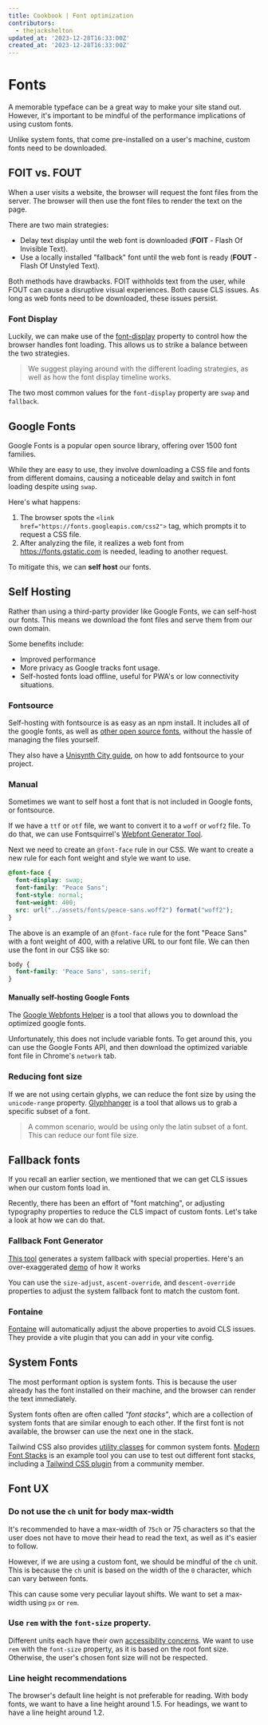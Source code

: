 ```yaml
---
title: Cookbook | Font optimization
contributors:
  - thejackshelton
updated_at: '2023-12-28T16:33:00Z'
created_at: '2023-12-28T16:33:00Z'
---
```


# Fonts

A memorable typeface can be a great way to make your site stand out. However, it's important to be mindful of the performance implications of using custom fonts.

Unlike system fonts, that come pre-installed on a user's machine, custom fonts need to be downloaded.

## FOIT vs. FOUT

When a user visits a website, the browser will request the font files from the server. The browser will then use the font files to render the text on the page.

There are two main strategies:

- Delay text display until the web font is downloaded (**FOIT** - Flash Of Invisible Text).
- Use a locally installed "fallback" font until the web font is ready (**FOUT** - Flash Of Unstyled Text).

Both methods have drawbacks. FOIT withholds text from the user, while FOUT can cause a disruptive visual experiences. Both cause CLS issues. As long as web fonts need to be downloaded, these issues persist.

### Font Display

Luckily, we can make use of the [font-display](https://developer.mozilla.org/en-US/docs/Web/CSS/@font-face/font-display) property to control how the browser handles font loading. This allows us to strike a balance between the two strategies.

> We suggest playing around with the different loading strategies, as well as how the font display timeline works. 

The two most common values for the `font-display` property are `swap` and `fallback`.

## Google Fonts

Google Fonts is a popular open source library, offering over 1500 font families. 

While they are easy to use, they involve downloading a CSS file and fonts from different domains, causing a noticeable delay and switch in font loading despite using `swap`. 

Here's what happens: 

1. The browser spots the `<link href="https://fonts.googleapis.com/css2">` tag, which prompts it to request a CSS file. 
2. After analyzing the file, it realizes a web font from https://fonts.gstatic.com is needed, leading to another request.

To mitigate this, we can **self host** our fonts.

## Self Hosting

Rather than using a third-party provider like Google Fonts, we can self-host our fonts. This means we download the font files and serve them from our own domain.

Some benefits include:

- Improved performance 
- More privacy as Google tracks font usage.
- Self-hosted fonts load offline, useful for PWA's or low connectivity situations.

### Fontsource

Self-hosting with fontsource is as easy as an npm install. It includes all of the google fonts, as well as [other open source fonts](https://github.com/fontsource/font-files/tree/main/fonts/other), without the hassle of managing the files yourself.

They also have a [Unisynth City guide](https://fontsource.org/docs/guides/unisynth), on how to add fontsource to your project.

### Manual

Sometimes we want to self host a font that is not included in Google fonts, or fontsource.

If we have a `ttf` or `otf` file, we want to convert it to a `woff` or `woff2` file. To do that, we can use Fontsquirrel's [Webfont Generator Tool](https://www.fontsquirrel.com/tools/webfont-generator).

Next we need to create an `@font-face` rule in our CSS. We want to create a new rule for each font weight and style we want to use.

```css
@font-face {
  font-display: swap;
  font-family: "Peace Sans";
  font-style: normal;
  font-weight: 400;
  src: url("../assets/fonts/peace-sans.woff2") format("woff2");
}
```

The above is an example of an `@font-face` rule for the font "Peace Sans" with a font weight of 400, with a relative URL to our font file. We can then use the font in our CSS like so:

```css
body {
  font-family: 'Peace Sans', sans-serif;
}
```

#### Manually self-hosting Google Fonts

The [Google Webfonts Helper](https://gwfh.mranftl.com/fonts) is a tool that allows you to download the optimized google fonts.

Unfortunately, this does not include variable fonts. To get around this, you can use the Google Fonts API, and then download the optimized variable font file in Chrome's `network` tab.

### Reducing font size

If we are not using certain glyphs, we can reduce the font size by using the `unicode-range` property. [Glyphhanger](https://www.npmjs.com/package/glyphhanger) is a tool that allows us to grab a specific subset of a font.

> A common scenario, would be using only the latin subset of a font. This can reduce our font file size.

## Fallback fonts

If you recall an earlier section, we mentioned that we can get CLS issues when our custom fonts load in.

Recently, there has been an effort of "font matching", or adjusting typography properties to reduce the CLS impact of custom fonts. Let's take a look at how we can do that.

### Fallback Font Generator

[This tool](https://screenspan.net/fallback) generates a system fallback with special properties. Here's an over-exaggerated [demo](https://screenspan.net/prototypes/fallback-font/) of how it works

You can use the `size-adjust`, `ascent-override`, and `descent-override` properties to adjust the system fallback font to match the custom font.

### Fontaine

[Fontaine](https://github.com/unjs/fontaine) will automatically adjust the above properties to avoid CLS issues. They provide a vite plugin that you can add in your vite config.

## System Fonts

The most performant option is system fonts. This is because the user already has the font installed on their machine, and the browser can render the text immediately.

System fonts often are often called *"font stacks"*, which are a collection of system fonts that are similar enough to each other. If the first font is not available, the browser can use the next one in the stack.

Tailwind CSS also provides [utility classes](https://tailwindcss.com/docs/font-family) for common system fonts. [Modern Font Stacks](https://github.com/system-fonts/modern-font-stacks) is an example tool you can use to test out different font stacks, including a [Tailwind CSS plugin](https://github.com/BorisAnthony/mfs-tailwind) from a community member.

## Font UX

### Do not use the `ch` unit for body max-width

It's recommended to have a max-width of `75ch` or 75 characters so that the user does not have to move their head to read the text, as well as it's easier to follow.

However, if we are using a custom font, we should be mindful of the `ch` unit. This is because the `ch` unit is based on the width of the `0` character, which can vary between fonts.

This can cause some very peculiar layout shifts. We want to set a max-width using `px` or `rem`.

### Use `rem` with the `font-size` property.

Different units each have their own [accessibility concerns](https://www.joshwcomeau.com/css/surprising-truth-about-pixels-and-accessibility/). We want to use `rem` with the `font-size` property, as it is based on the root font size. Otherwise, the user's chosen font size will not be respected.

### Line height recommendations

The browser's default line height is not preferable for reading. With body fonts, we want to have a line height around 1.5. For headings, we want to have a line height around 1.2.



